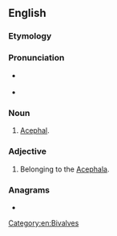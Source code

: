 ==English==

===Etymology===
{{m|mul|Acephala}} {{suffix|en||n}}

===Pronunciation===
* {{a|US}} {{IPA|/eɪˈsɛ.fə.lən/|lang=en}}
* {{audio|En-us-acephalan.ogg|Audio (US)|lang=en}}

===Noun===
{{en-noun}}

# [[acephal|Acephal]].

===Adjective===
{{en-adj|-}}

# {{lb|en|zoology}} Belonging to the [[Acephala]].

===Anagrams===
* {{anagrams|en|acalephan}}

[[Category:en:Bivalves]]